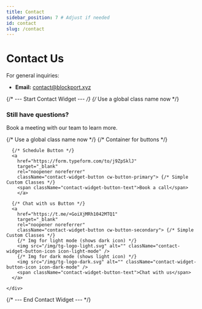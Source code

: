 ```yaml
---
title: Contact
sidebar_position: 7 # Adjust if needed
id: contact
slug: /contact
---
```


# Contact Us

For general inquiries:

* **Email:** contact@blockport.xyz

{/* --- Start Contact Widget --- */}
{/* Use a global class name now */}
<div className="contact-widget">
  <h3>Still have questions?</h3>
  <p>
    Book a meeting with our team to learn more.
  </p>
  {/* Use a global class name now */}
{/* Container for buttons */}
    <div className="contact-widget-buttons">

      {/* Schedule Button */}
      <a
        href="https://form.typeform.com/to/j9ZpSklJ"
        target="_blank"
        rel="noopener noreferrer"
        className="contact-widget-button cw-button-primary"> {/* Simple Custom Classes */}
        <span className="contact-widget-button-text">Book a call</span>
        </a>

      {/* Chat with us Button */}
      <a
        href="https://t.me/+GoiXjMRh1042MTQ1"
        target="_blank"
        rel="noopener noreferrer"
        className="contact-widget-button cw-button-secondary"> {/* Simple Custom Classes */}
        {/* Img for light mode (shows dark icon) */}
        <img src="/img/tg-logo-light.svg" alt="" className="contact-widget-button-icon icon-light-mode" />
        {/* Img for dark mode (shows light icon) */}
        <img src="/img/tg-logo-dark.svg" alt="" className="contact-widget-button-icon icon-dark-mode" />
        <span className="contact-widget-button-text">Chat with us</span>
      </a>

    </div>
</div>
{/* --- End Contact Widget --- */}